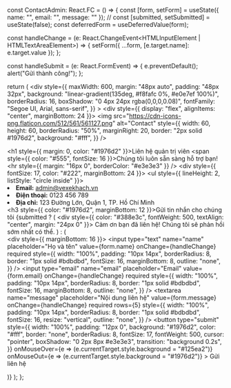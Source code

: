 
const ContactAdmin: React.FC = () => {
  const [form, setForm] = useState({ name: "", email: "", message: "" });
  // const [submitted, setSubmitted] = useState(false);
  const deferredForm = useDeferredValue(form);

  const handleChange = (e: React.ChangeEvent<HTMLInputElement | HTMLTextAreaElement>) => {
    setForm({ ...form, [e.target.name]: e.target.value });
  };

  const handleSubmit = (e: React.FormEvent) => {
    e.preventDefault();
    alert("Gửi thành công!");
  };

  return (
    <div
      style={{
        maxWidth: 600,
        margin: "48px auto",
        padding: "48px 32px",
        background: "linear-gradient(135deg, #f8fafc 0%, #e0e7ef 100%)",
        borderRadius: 16,
        boxShadow: "0 4px 24px rgba(0,0,0,0.08)",
        fontFamily: "Segoe UI, Arial, sans-serif",
      }}
    >
      <div style={{ display: "flex", alignItems: "center", marginBottom: 24 }}>
        <img
          src="https://cdn-icons-png.flaticon.com/512/561/561127.png"
          alt="Contact"
          style={{
            width: 60,
            height: 60,
            borderRadius: "50%",
            marginRight: 20,
            border: "2px solid #1976d2",
            background: "#fff",
          }}
        />
        <div>
          <h1 style={{ margin: 0, color: "#1976d2" }}>Liên hệ quản trị viên</h1>
          <span style={{ color: "#555", fontSize: 16 }}>Chúng tôi luôn sẵn sàng hỗ trợ bạn!</span>
        </div>
      </div>
      <hr style={{ margin: "16px 0", borderColor: "#e3e3e3" }} />
      <div style={{ fontSize: 17, color: "#222", marginBottom: 24 }}>
        <ul style={{ lineHeight: 2, listStyle: "circle inside" }}>
          <li><strong>Email:</strong> admin@vexekhach.vn</li>
          <li><strong>Điện thoại:</strong> 0123 456 789</li>
          <li><strong>Địa chỉ:</strong> 123 Đường Lớn, Quận 1, TP. Hồ Chí Minh</li>
        </ul>
      </div>
      <h3 style={{ color: "#1976d2", marginBottom: 12 }}>Gửi tin nhắn cho chúng tôi</h3>
      {submitted ? (
        <div style={{ color: "#388e3c", fontWeight: 500, textAlign: "center", margin: "24px 0" }}>
          Cảm ơn bạn đã liên hệ! Chúng tôi sẽ phản hồi sớm nhất có thể.
        </div>
      ) : (
        <form onSubmit={handleSubmit}>
          <div style={{ marginBottom: 16 }}>
            <input
              type="text"
              name="name"
              placeholder="Họ và tên"
              value={form.name}
              onChange={handleChange}
              required
              style={{
                width: "100%",
                padding: "10px 14px",
                borderRadius: 8,
                border: "1px solid #bdbdbd",
                fontSize: 16,
                marginBottom: 8,
                outline: "none",
              }}
            />
            <input
              type="email"
              name="email"
              placeholder="Email"
              value={form.email}
              onChange={handleChange}
              required
              style={{
                width: "100%",
                padding: "10px 14px",
                borderRadius: 8,
                border: "1px solid #bdbdbd",
                fontSize: 16,
                marginBottom: 8,
                outline: "none",
              }}
            />
            <textarea
              name="message"
              placeholder="Nội dung liên hệ"
              value={form.message}
              onChange={handleChange}
              required
              rows={5}
              style={{
                width: "100%",
                padding: "10px 14px",
                borderRadius: 8,
                border: "1px solid #bdbdbd",
                fontSize: 16,
                resize: "vertical",
                outline: "none",
              }}
            />
          </div>
          <button
            type="submit"
            style={{
              width: "100%",
              padding: "12px 0",
              background: "#1976d2",
              color: "#fff",
              border: "none",
              borderRadius: 8,
              fontSize: 17,
              fontWeight: 500,
              cursor: "pointer",
              boxShadow: "0 2px 8px #e3e3e3",
              transition: "background 0.2s",
            }}
            onMouseOver={e => (e.currentTarget.style.background = "#125ea2")}
            onMouseOut={e => (e.currentTarget.style.background = "#1976d2")}
          >
            Gửi liên hệ
          </button>
        </form>
      )}
    </div>
  );
};

